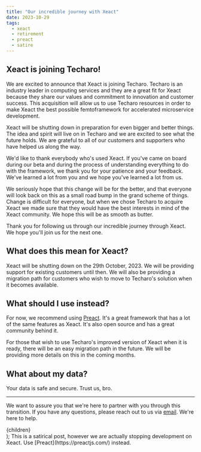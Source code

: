 ```yaml
---
title: "Our incredible journey with Xeact"
date: 2023-10-29
tags:
  - xeact
  - retirement
  - preact
  - satire
---
```


<XeblogPicture
  desc="A picture showing the Techaro plus the Xeact logo"
  path="blog/2023/incredible-xeact-journey/our-incredible-journey"
/>

## Xeact is joining Techaro!

We are excited to announce that Xeact is joining Techaro. Techaro is an industry leader in computing services and they are a great fit for Xeact because they share our values and commitment to innovation and customer success. This acquisition will allow us to use Techaro resources in order to make Xeact the best possible femtoframework for accelerated microservice development.

Xeact will be shutting down in preparation for even bigger and better things. The idea and spirit will live on in Techaro and we are excited to see what the future holds. We are grateful to all of our customers and supporters who have helped us along the way.

We'd like to thank everybody who's used Xeact. If you've came on board during our beta and during the process of understanding everything to do with the framework, we thank you for your patience and your feedback. We've learned a lot from you and we hope you've learned a lot from us.

We seriously hope that this change will be for the better, and that everyone will look back on this as a small road bump in the grand scheme of things. Change is difficult for everyone, but when we chose Techaro to acquire Xeact we made sure that they would have the best interests in mind of the Xeact community. We hope this will be as smooth as butter.

Thank you for following us through our incredible journey through Xeact. We hope you'll join us for the next one.

## What does this mean for Xeact?

Xeact will be shutting down on the 29th October, 2023. We will be providing support for existing customers until then. We will also be providing a migration path for customers who wish to move to Techaro's solution when it becomes available.

## What should I use instead?

For now, we recommend using [Preact](https://preactjs.com/). It's a great framework that has a lot of the same features as Xeact. It's also open source and has a great community behind it.

For those that wish to use Techaro's improved version of Xeact when it is ready, there will be an easy migration path in the future. We will be providing more details on this in the coming months.

## What about my data?

Your data is safe and secure. Trust us, bro.

---

We want to assure you that we're here to partner with you through this transition. If you have any questions, please reach out to us via [email](mailto:techaroacquistion@xeserv.us). We're here to help.

  <div className="mx-auto mt-4 mb-2 rounded-lg bg-bg-2 p-4 dark:bg-bgDark-2 md:max-w-lg xe-dont-newline">{children}</div>
);

<Note>
  This is a satirical post, however we are actually stopping development on
  Xeact. Use [Preact](https://preactjs.com/) instead.
</Note>

<span className="mb-2" />

<XeblogHero
  ai="SCMix+Zelda CDi"
  file="toronto-bliss"
  prompt="a green haired anime woman standing in front of a mountain range wearing a kimono hoodie"
/>

<span className="mb-2" />
